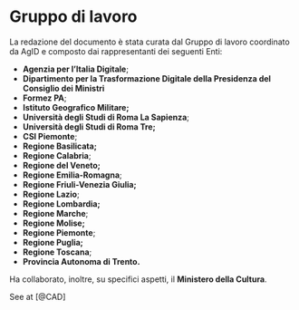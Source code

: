 # Gruppo di lavoro {.unnumbered}

La redazione del documento è stata curata dal Gruppo di lavoro coordinato da AgID e composto dai rappresentanti dei seguenti Enti:

- **Agenzia per l’Italia Digitale**;
- **Dipartimento per la Trasformazione Digitale della Presidenza del Consiglio dei Ministri**
- **Formez PA**;
- **Istituto Geografico Militare;**
- **Università degli Studi di Roma La Sapienza**;
- **Università degli Studi di Roma Tre;**
- **CSI Piemonte**;
- **Regione Basilicata;**
- **Regione Calabria**;
- **Regione del Veneto;**
- **Regione Emilia-Romagna**;
- **Regione Friuli-Venezia Giulia;**
- **Regione Lazio**;
- **Regione Lombardia;**
- **Regione Marche**;
- **Regione Molise;**
- **Regione Piemonte**;
- **Regione Puglia;**
- **Regione Toscana**;
- **Provincia Autonoma di Trento.**

Ha collaborato, inoltre, su specifici aspetti, il **Ministero della Cultura**.


See at [@CAD]
